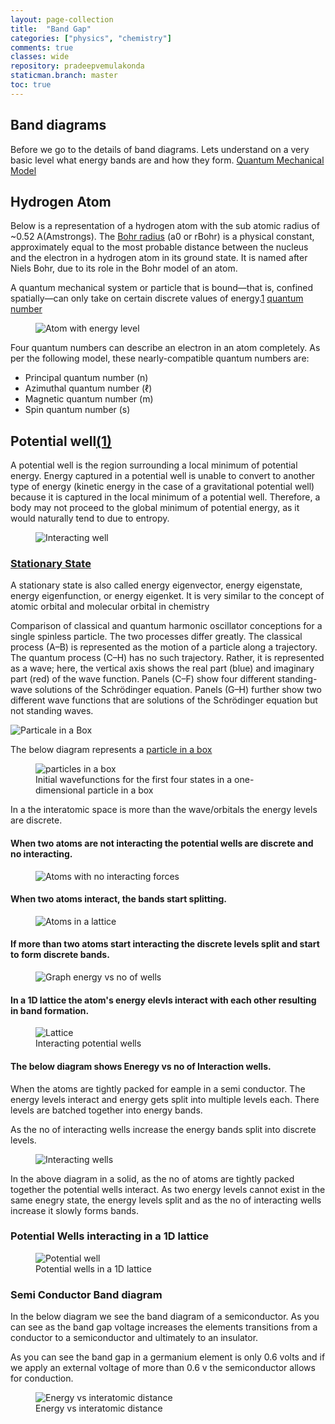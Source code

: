 ```yaml
---
layout: page-collection
title:  "Band Gap"
categories: ["physics", "chemistry"]
comments: true
classes: wide
repository: pradeepvemulakonda
staticman.branch: master
toc: true
---
```


## Band diagrams
Before we go to the details of band diagrams. Lets understand on a very basic level what energy bands
are and how they form.
[Quantum Mechanical Model](https://www.khanacademy.org/science/physics/quantum-physics/quantum-numbers-and-orbitals/a/the-quantum-mechanical-model-of-the-atom)

## Hydrogen Atom
Below is a representation of a hydrogen atom with the sub atomic radius of ~0.52 A(Amstrongs). 
The [Bohr radius](https://en.wikipedia.org/wiki/Bohr_radius) (a0 or rBohr) is a physical constant, approximately equal to the most probable distance between the nucleus and the electron in a hydrogen atom in its ground state. 
It is named after Niels Bohr, due to its role in the Bohr model of an atom.

A quantum mechanical system or particle that is bound—that is, confined spatially—can only take on certain discrete values of energy.[1](https://en.wikipedia.org/wiki/Energy_level)
[quantum number](https://en.wikipedia.org/wiki/Quantum_number)
<figure>
 <img src={Atom1} alt="Atom with energy level"></img>
</figure>

Four quantum numbers can describe an electron in an atom completely. As per the following model, these nearly-compatible quantum numbers are:

- Principal quantum number (n)
- Azimuthal quantum number (ℓ)
- Magnetic quantum number (m)
- Spin quantum number (s)

## Potential well[(1)](https://en.wikipedia.org/wiki/Potential_well)
A potential well is the region surrounding a local minimum of potential energy. 
Energy captured in a potential well is unable to convert to another type of energy (kinetic energy in the case of a gravitational potential well) because it is captured in the local minimum of a potential well. 
Therefore, a body may not proceed to the global minimum of potential energy, as it would naturally tend to due to entropy.

<figure>
 <img src={Atom7} alt="Interacting well"></img>
</figure>

### [Stationary State](https://en.wikipedia.org/wiki/Stationary_state)
A stationary state is also called energy eigenvector, energy eigenstate, energy eigenfunction, or energy eigenket. 
It is very similar to the concept of atomic orbital and molecular orbital in chemistry

Comparison of classical and quantum harmonic oscillator conceptions for a single spinless particle. The two processes differ greatly. The classical process (A–B) is represented as the motion of a particle along a trajectory. 
The quantum process (C–H) has no such trajectory. Rather, it is represented as a wave; here, the vertical axis shows the real part (blue) and imaginary part (red) of the wave function. Panels (C–F) show four different standing-wave solutions of the Schrödinger equation. 
Panels (G–H) further show two different wave functions that are solutions of the Schrödinger equation but not standing waves.

![Particale in a Box](https://upload.wikimedia.org/wikipedia/commons/8/8f/InfiniteSquareWellAnimation.gif "Particle in a box")

The below diagram represents a [particle in a box](https://en.wikipedia.org/wiki/Particle_in_a_box)


<figure>
 <img src={PIB} alt="particles in a box"></img>
 <figcaption> Initial wavefunctions for the first four states in a one-dimensional particle in a box</figcaption>
</figure>
In a the interatomic space is more than the wave/orbitals the energy levels are discrete.

#### When two atoms are not interacting the potential wells are discrete and no interacting.
<figure>
 <img src={Atom2} alt="Atoms with no interacting forces"></img>
</figure>

#### When two atoms interact, the bands start splitting.
<figure>
 <img src={Atom3} alt="Atoms in a lattice"></img>
</figure>

#### If more than two atoms start interacting the discrete levels split and start to form discrete bands.
<figure>
 <img src={Atom4} alt="Graph energy vs no of wells"></img>
</figure>

#### In a 1D lattice the atom's energy elevls interact with each other resulting in band formation.
<figure>
 <img src={Atom8} alt="Lattice"></img>
 <figcaption>Interacting potential wells</figcaption>
</figure>

#### The below diagram shows Eneregy vs no of Interaction wells.
When the atoms are tightly packed for eample in a semi conductor. 
The energy levels interact and energy gets split into multiple levels each. 
There levels are batched together into energy bands.

As the no of interacting wells increase the energy bands split into discrete levels.
<figure>
 <img src={Atom9} alt="Interacting wells"></img>
</figure>

In the above diagram in a solid, as the no of atoms are tightly packed together the potential wells interact.
As two energy levels cannot exist in the same enegry state, the energy levels split and as the no of interacting
wells increase it slowly forms bands.

### Potential Wells interacting in a 1D lattice
<figure>
 <img src={Atom6} alt="Potential well"></img>
 <figcaption>Potential wells in a 1D lattice</figcaption>
</figure>

### Semi Conductor Band diagram
In the below diagram we see the band diagram of a semiconductor. As you can see as the band gap voltage increases
the elements transitions from a conductor to a semiconductor and ultimately to an insulator.

As you can see the band gap in a germanium element is only 0.6 volts and if we apply an external voltage of more than 0.6 v 
the semiconductor allows for conduction.  
<figure>
 <img src={Atom5} alt="Energy vs interatomic distance"></img>
 <figcaption>Energy vs interatomic distance</figcaption>
</figure> 